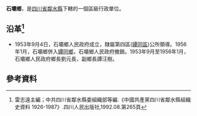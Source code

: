 '''石壩鄉'''，是[[四川省|四川省]][[鄰水縣|鄰水縣]]下轄的一個區級行政單位。

== 沿革<ref>雷志遠主編；中共四川省鄰水縣委組織部等編.《中國共產黨四川省鄰水縣組織史資料 1926-1987》.四川人民出版社,1992.08.第265頁</ref>==
* 1953年9月4日，石壩鄉人民政府成立，隸屬第四區([[罈同區|罈同區]])公所領導。1956年1月，石壩鄉併入[[罈同鄉|罈同鄉]]，石壩鄉人民政府撤銷。1953年9月至1956年1月，石壩鄉人民政府鄉長劉元長，副鄉長譚汪樹。

== 參考資料 ==
{{reflist}}
{{行政區劃小作品}}
{{鄰水縣行政區劃（1953年9月4日至1955年3月5日）}}
{{鄰水縣行政區劃（1955年3月5日至1956年1月24日）}}
{{鄰水縣行政區劃}}